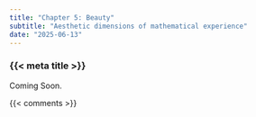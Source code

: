 ```yaml
---
title: "Chapter 5: Beauty"
subtitle: "Aesthetic dimensions of mathematical experience"
date: "2025-06-13"
---
```


### {{< meta title >}}

Coming Soon.


{{< comments >}}